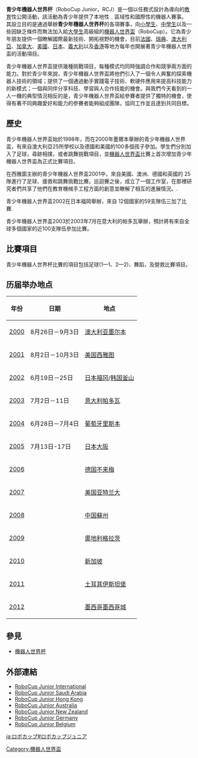 '''青少年機器人世界杯'''（RoboCup Junior，RCJ）是一個以任務式設計為導向的[[教育|教育]]性公開活動，該活動為青少年提供了本地性﹑區域性和國際性的機器人賽事。 其設立目的是通過舉辦'''青少年機器人世界杯'''的各項賽事，向[[小學生|小學生]]、[[中學生|中學生]]以及一些因缺乏條件而無法加入給[[大學生|大學生]]高級組的[[機器人世界盃|機器人世界盃]]（RoboCup）。它為青少年朋友提供一個瞭解國際最新技術、開拓視野的機會，目前[[法國|法國]]、[[瑞典|瑞典]]、[[澳大利亞|澳大利亞]]、[[加拿大|加拿大]]、[[美國|美國]]、[[日本|日本]]、[[義大利|義大利]]以及[[香港|香港]]等地方每年也開展著青少年機器人世界盃的活動項目。

青少年機器人世界盃提供幾種挑戰項目，每種模式均同時強調合作和競爭兩方面的能力。對於青少年來說，青少年機器人世界盃將他們引入了一個令人興奮的探索機器人技術的領域；提供了一個通過動手實踐電子技術、軟硬件應用來提高科技能力的新模式；一個與同伴分享科技、學習與人合作技能的機會。與我們今天看到的一人一機的典型情況相反的是，青少年機器人世界盃給參賽者提供了獨特的機會，使得有著不同興趣愛好和能力的參賽者能夠組成團隊，協同工作並且達到共同目標。

==歷史==

青少年機器人世界盃始於1998年，而在2000年墨爾本舉辦的青少年機器人世界盃，有來自澳大利亞25所學校以及德國和美國的100多個孩子參加。學生們分別加入了足球，尋跡相撲，或者跳舞挑戰項目，並[[機器人世界盃|機器人世界盃]]比賽上首次增加青少年機器人世界盃為正式比賽項目。

在西雅圖主辦的青少年機器人世界盃2001中，來自美國、澳洲、德國和英國的 25 隊進行了足球、援救和跳舞挑戰比賽。巡迴賽之後，成立了一個工作室，在那裡研究者們共享了他們在教育機械手工程方面的創意並瞭解了相互的進展情況。.

青少年機器人世界盃2002在日本福岡舉辦，來自 12個國家的59支隊伍三加了比賽.

青少年機器人世界盃2003於2003年7月在意大利的帕多瓦舉辦，預計將有來自全球多個國家的近100支隊伍參加比賽。

==比賽項目==

青少年機器人世界杯比賽的項目包括足球(1—1、2—2)、舞蹈，及營救比賽項目。

==历届举办地点==

{|class="wikitable"
|-----
! 年份
! 日期
! 地点
|-----
|[https://web.archive.org/web/20090428051455/http://robocup.org/games/2000melbourne/314.html 2000]{{en icon}}||8月26日－9月3日||[[澳大利亚|澳大利亚]][[墨尔本|墨尔本]]
|-----
|[http://www.cs.cmu.edu/~robocup2001/participants.html 2001] {{Wayback|url=http://www.cs.cmu.edu/~robocup2001/participants.html |date=20200219163459 }}{{en icon}}||8月2日－10月3日||[[美国|美国]][[西雅图|西雅图]]
|-----
|[https://web.archive.org/web/20080919052114/http://www.robocup.or.jp/fukuoka/ 2002]{{en icon}}{{ja icon}}||6月19日－25日||[[日本|日本]][[福冈|福冈]]/[[韩国|韩国]][[釜山|釜山]]
|-----
|[https://web.archive.org/web/20080511034938/http://www.robocup.org/games/03Padova/317.html 2003]{{en icon}}||7月2日－11日||[[意大利|意大利]][[帕多瓦|帕多瓦]]
|-----
|[http://www.robocup2004.pt/ 2004] {{Wayback|url=http://www.robocup2004.pt/ |date=20210214095330 }}{{en icon}}||6月28日－7月4日||[[葡萄牙|葡萄牙]][[里斯本|里斯本]]
|-----
|[http://www.robocup2005.org/home/default.aspx 2005] {{Wayback|url=http://www.robocup2005.org/home/default.aspx |date=20200218033056 }}{{en icon}}{{ja icon}}||7月13日-17日||[[日本|日本]][[大阪市|大阪]]
|-----
|[http://www.robocup2006.org/ 2006] {{Wayback|url=http://www.robocup2006.org/ |date=20210210234213 }}{{en icon}}{{de icon}}||||[[德国|德国]][[不来梅|不来梅]]
|-----
|[https://web.archive.org/web/20070423090659/http://www.robocup-us.org/ 2007]{{en icon}}||||[[美国|美国]][[亚特兰大|亚特兰大]]
|-----
|[https://web.archive.org/web/20190417183423/http://www.robocup-cn.org/ 2008]{{en icon}}||||[[中国|中国]][[蘇州|蘇州]]
|-----
|[https://web.archive.org/web/20090220125133/http://www.robocup2009.org/ 2009]{{en icon}}||||[[奧地利|奧地利]][[格拉茨|格拉茨]]
|-----
|[http://www.robocup2010.org/ 2010] {{Wayback|url=http://www.robocup2010.org/ |date=20210518210818 }}{{en icon}}||||[[新加坡|新加坡]]
|-----
|[https://web.archive.org/web/20100619145751/http://www.robocup2011.org/ 2011]{{en icon}}||||[[土耳其|土耳其]][[伊斯坦堡|伊斯坦堡]]
|-----
|[http://www.robocup2012.org/ 2012] {{Wayback|url=http://www.robocup2012.org/ |date=20201111190904 }}{{en icon}}||||[[墨西哥|墨西哥]][[墨西哥城|墨西哥城]]
|}

==參見==
*[[機器人世界杯|機器人世界杯]]

==外部連結==
* [http://www.robocupjunior.org RoboCup Junior International]{{Dead link|date=2020年3月 |bot=InternetArchiveBot |fix-attempted=yes }}
* [http://robocup.TalentsCenter.com RoboCup Junior Saudi Arabia] {{Wayback|url=http://robocup.talentscenter.com/ |date=20150927000458 }}
* [http://www.rcj-hk.org RoboCup Junior Hong Kong] {{Wayback|url=http://www.rcj-hk.org/ |date=20170202070845 }}
* [http://www.robocupjunior.org.au RoboCup Junior Australia] {{Wayback|url=http://www.robocupjunior.org.au/ |date=20210501195542 }}
* [http://www.robocupjunior.org.nz RoboCup Junior New Zealand] {{Wayback|url=http://www.robocupjunior.org.nz/ |date=20180526204924 }}
* [http://www.robocupjunior.de RoboCup Junior Germany] {{Wayback|url=http://www.robocupjunior.de/ |date=20120415094723 }}
* [http://www.robocupjunior.be RoboCup Junior Belgium] {{Wayback|url=http://www.robocupjunior.be/ |date=20210226031549 }}

[[Category:機器人世界盃|Category:機器人世界盃]]

[[ja:ロボカップ#ロボカップジュニア|ja:ロボカップ#ロボカップジュニア]]